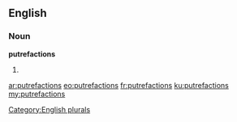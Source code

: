 ==English==

===Noun===
'''putrefactions'''

# {{plural of|putrefaction}}

[[Category:English plurals]]

[[ar:putrefactions]]
[[eo:putrefactions]]
[[fr:putrefactions]]
[[ku:putrefactions]]
[[my:putrefactions]]